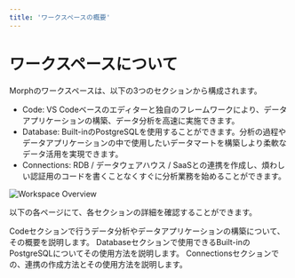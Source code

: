 ```yaml
---
title: 'ワークスペースの概要'
---
```


# ワークスペースについて

Morphのワークスペースは、以下の3つのセクションから構成されます。

- Code: VS Codeベースのエディターと独自のフレームワークにより、データアプリケーションの構築、データ分析を高速に実施できます。
- Database: Built-inのPostgreSQLを使用することができます。分析の過程やデータアプリケーションの中で使用したいデータマートを構築しより柔軟なデータ活用を実現できます。
- Connections: RDB / データウェアハウス / SaaSとの連携を作成し、煩わしい認証用のコードを書くことなくすぐに分析業務を始めることができます。

<img
  src="/assets/images/docs/workspace-overview.png"
  alt="Workspace Overview"
/>

以下の各ページにて、各セクションの詳細を確認することができます。

<CardGroup cols={2}>
  <Card title="Code" icon="square-1" href="/docs/ja/workspace/environment">
    Codeセクションで行うデータ分析やデータアプリケーションの構築について、その概要を説明します。
  </Card>
  <Card title="Database" icon="square-2" href="/docs/ja/data-sources/builtin-postgres">
    Databaseセクションで使用できるBuilt-inのPostgreSQLについてその使用方法を説明します。
  </Card>
  <Card title="Connections" icon="square-3" href="/docs/ja/data-sources/connectors">
    Connectionsセクションでの、連携の作成方法とその使用方法を説明します。
  </Card>
</CardGroup>
